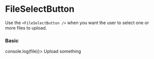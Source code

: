 
<Meta title="Components/Buttons/FileSelectButton" component={FileSelectButton} />

# FileSelectButton

Use the `<FileSelectButton />` when you want the user to select one or more files to upload.

<Props of={FileSelectButton} />

### Basic
<Preview>
    <Story name="basic" >
        <FileSelectButton icon="upload" iconColor="primary" onSelect={(file) => console.log(file)}>
            Upload something
        </FileSelectButton>
    </Story>
</Preview>

